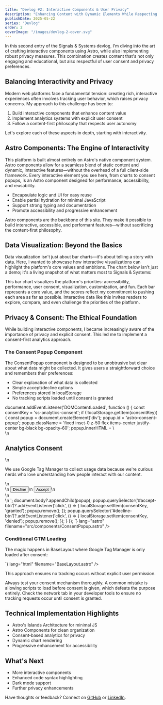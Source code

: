 ```yaml
---
title: "Devlog #2: Interactive Components & User Privacy"
description: "Enhancing Content with Dynamic Elements While Respecting User Preferences"
publishDate: 2025-05-22
series: "Devlog"
order: 2
coverImage: "/images/devlog-2-cover.svg"
---
```



<p class="lead">
  In this second entry of the Signals & Systems devlog, I'm diving into the art of crafting interactive components using Astro, while also implementing robust privacy measures. This combination creates content that's not only engaging and educational, but also respectful of user consent and privacy preferences.
</p>

<h2 class="text-2xl font-bold mt-8 mb-4">Balancing Interactivity and Privacy</h2>
<p>
  Modern web platforms face a fundamental tension: creating rich, interactive experiences often involves tracking user behavior, which raises privacy concerns. My approach to this challenge has been to:
</p>
<ol class="list-decimal ml-6 my-4">
  <li>Build interactive components that enhance content value</li>
  <li>Implement analytics systems with explicit user consent</li>
  <li>Follow a content-first philosophy that respects user autonomy</li>
</ol>
<p>
  Let's explore each of these aspects in depth, starting with interactivity.
</p>

<h2 class="text-2xl font-bold mt-8 mb-4">Astro Components: The Engine of Interactivity</h2>
<p>
  This platform is built almost entirely on Astro's native component system. Astro components allow for a seamless blend of static content and dynamic, interactive features—without the overhead of a full client-side framework. Every interactive element you see here, from charts to consent popups, is an Astro component designed for performance, accessibility, and reusability.
</p>
<ul class="list-disc ml-6 my-4">
  <li>Encapsulate logic and UI for easy reuse</li>
  <li>Enable partial hydration for minimal JavaScript</li>
  <li>Support strong typing and documentation</li>
  <li>Promote accessibility and progressive enhancement</li>
</ul>
<CalloutBox type="info">
  <p>
    Astro components are the backbone of this site. They make it possible to build interactive, accessible, and performant features—without sacrificing the content-first philosophy.
  </p>
</CalloutBox>

<h2 class="text-2xl font-bold mt-8 mb-4">Data Visualization: Beyond the Basics</h2>
<p>
  Data visualization isn't just about bar charts—it's about telling a story with data. Here, I wanted to showcase how interactive visualizations can highlight the platform's core values and ambitions. The chart below isn't just a demo; it's a living snapshot of what matters most to Signals & Systems:
</p>
<div class="my-8 p-6 bg-gradient-to-br from-blue-50 to-purple-50 rounded-lg shadow-sm">
  <ChartComponent 
    type="bar"
    data={{
      labels: ['Accessibility', 'Performance', 'User Consent', 'Visualization', 'Customization', 'Fun Factor'],
      datasets: [
        {
          label: 'Platform Impact Score',
          data: [98, 95, 100, 92, 90, 88],
          backgroundColor: [
            'rgba(34,197,94,0.7)',
            'rgba(59,130,246,0.7)',
            'rgba(251,191,36,0.7)',
            'rgba(244,63,94,0.7)',
            'rgba(168,85,247,0.7)',
            'rgba(16,185,129,0.7)'
          ],
          borderColor: [
            'rgb(34,197,94)',
            'rgb(59,130,246)',
            'rgb(251,191,36)',
            'rgb(244,63,94)',
            'rgb(168,85,247)',
            'rgb(16,185,129)'
          ],
          borderWidth: 2
        }
      ]
    }}
    options={{
      plugins: {
        legend: { position: 'top' },
        title: {
          display: true,
          text: 'Signals & Systems: Platform Impact Map',
          font: { size: 18 },
          color: '#334155',
          padding: { top: 10, bottom: 20 }
        }
      },
      scales: {
        y: {
          beginAtZero: true,
          max: 100
        }
      }
    }}
  />
</div>
<p>
  This bar chart visualizes the platform's priorities: accessibility, performance, user consent, visualization, customization, and fun. Each bar represents a core value, and the scores reflect my commitment to pushing each area as far as possible. Interactive data like this invites readers to explore, compare, and even challenge the priorities of the platform.
</p>

<h2 class="text-2xl font-bold mt-10 mb-4">Privacy & Consent: The Ethical Foundation</h2>
<p>
  While building interactive components, I became increasingly aware of the importance of privacy and explicit consent. This led me to implement a consent-first analytics approach.
</p>

<h3 class="text-xl font-semibold mt-6 mb-3">The Consent Popup Component</h3>
<p>
  The ConsentPopup component is designed to be unobtrusive but clear about what data might be collected. It gives users a straightforward choice and remembers their preferences:
</p>
<ul class="list-disc ml-6 my-4">
  <li>Clear explanation of what data is collected</li>
  <li>Simple accept/decline options</li>
  <li>Preferences stored in localStorage</li>
  <li>No tracking scripts loaded until consent is granted</li>
</ul>
<CodeBlock
  code={`---
// ConsentPopup.astro - A pure Astro consent component with no framework dependencies
---
<script>
  document.addEventListener('DOMContentLoaded', function () {
    const consentKey = 'ss-analytics-consent';
    if (!localStorage.getItem(consentKey)) {
      const popup = document.createElement('div');
      popup.id = 'astro-consent-popup';
      popup.className = 'fixed inset-0 z-50 flex items-center justify-center bg-black bg-opacity-60';
      popup.innerHTML = \
        <div class='bg-white rounded-lg shadow-lg p-6 max-w-md w-full text-gray-900' role='dialog' aria-modal='true' aria-labelledby='consent-title'>\n          <h2 id='consent-title' class='text-lg font-semibold mb-2'>Analytics Consent</h2>\n          <p class='mb-4'>We use Google Tag Manager to collect usage data because we're curious nerds who love understanding how people interact with our content.</p>\n          <div class='flex gap-2 justify-end'>\n            <button id='decline-btn' class='px-4 py-2 rounded bg-gray-200 hover:bg-gray-300'>Decline</button>\n            <button id='accept-btn' class='px-4 py-2 rounded bg-blue-600 text-white hover:bg-blue-700'>Accept</button>\n          </div>\n        </div>\n      ';
      document.body?.appendChild(popup);
      popup.querySelector('#accept-btn')?.addEventListener('click', () => {
        localStorage.setItem(consentKey, 'granted');
        popup.remove();
      });
      popup.querySelector('#decline-btn')?.addEventListener('click', () => {
        localStorage.setItem(consentKey, 'denied');
        popup.remove();
      });
    }
  });
</script>`}
  lang="astro"
  filename="src/components/ConsentPopup.astro"
/>

<h3 class="text-xl font-semibold mt-6 mb-3">Conditional GTM Loading</h3>
<p>
  The magic happens in BaseLayout where Google Tag Manager is only loaded after consent:
</p>
<CodeBlock
  code={`<!-- GTM will be injected dynamically after consent -->
<div id="consent-root"></div>
<script type="module">
  // Minimal consent logic and GTM loader
  const consentKey = 'ss-analytics-consent';
  function loadGTM() {
    if (document.getElementById('gtm-script')) return;
    const s = document.createElement('script');
    s.id = 'gtm-script';
    s.async = true;
    s.src = 'https://www.googletagmanager.com/gtm.js?id=GTM-XXXXXXX';
    document.head.appendChild(s);
    // noscript fallback
    const iframe = document.createElement('iframe');
    iframe.src = 'https://www.googletagmanager.com/ns.html?id=GTM-XXXXXXX';
    iframe.height = 0;
    iframe.width = 0;
    iframe.style.display = 'none';
    iframe.style.visibility = 'hidden';
    iframe.setAttribute('aria-hidden', 'true');
    document.body.appendChild(iframe);
  }

  if (typeof window !== 'undefined') {
    const consent = localStorage.getItem(consentKey);
    if (consent === 'granted') {
      loadGTM();
    }
  }
</script>`}
  lang="html"
  filename="BaseLayout.astro"
/>
<p>
  This approach ensures no tracking occurs without explicit user permission.
</p>
<CalloutBox type="warning">
  <p>Always test your consent mechanism thoroughly. A common mistake is allowing scripts to load before consent is given, which defeats the purpose entirely. Check the network tab in your developer tools to ensure no tracking requests occur until consent is granted.</p>
</CalloutBox>

<h2 class="text-2xl font-bold mt-8 mb-4">Technical Implementation Highlights</h2>
<ul>
  <li>Astro's Islands Architecture for minimal JS</li>
  <li>Astro Components for clean organization</li>
  <li>Consent-based analytics for privacy</li>
  <li>Dynamic chart rendering</li>
  <li>Progressive enhancement for accessibility</li>
</ul>

<h2 class="text-2xl font-bold mt-8 mb-4">What's Next</h2>
<ul>
  <li>More interactive components</li>
  <li>Enhanced code syntax highlighting</li>
  <li>Dark mode support</li>
  <li>Further privacy enhancements</li>
</ul>

<CalloutBox type="tip" title="Join the Conversation">
  <p>
    Have thoughts or feedback? Connect on <a href="https://github.com/Tamok" class="text-blue-600 hover:text-blue-800">GitHub</a> or <a href="https://www.linkedin.com/in/jonathan-engeln/" class="text-blue-600 hover:text-blue-800">LinkedIn</a>.
  </p>
</CalloutBox>
